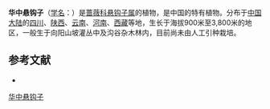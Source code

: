 {{Speciesbox
| name = 华中悬钩子
| status = 
| status_system = 
| image = Rubus cockburnianus.jpg
| genus = Rubus
| species = cockburnianus
| authority = Hemsl.
}}

'''华中悬钩子'''（[[学名|学名]]：{{lang|la|''Rubus cockburnianus''}}）是[[蔷薇科|蔷薇科]][[悬钩子属|悬钩子属]]的植物，是中国的特有植物。分布于[[中国大陆|中国大陆]]的[[四川|四川]]、[[陕西|陕西]]、[[云南|云南]]、[[河南|河南]]、[[西藏|西藏]]等地，生长于海拔900米至3,800米的地区，一般生于向阳山坡灌丛中及沟谷杂木林内，目前尚未由人工引种栽培。

== 参考文献 ==
<div class="references-small">
* {{cite web| url =http://www.bioinfo.cn/db05/KmzwSpecies.php?action=view&id=19385| title =华中悬钩子| work =《中国高等植物数据库全库》| publisher =中国科学院微生物研究所| author =昆明植物研究所| accessdate =2009-02-25| deadurl =yes| archiveurl =https://web.archive.org/web/20160305071409/http://www.bioinfo.cn/db05/KmzwSpecies.php?action=view&id=19385| archivedate =2016-03-05}}
</div>
{{Taxonbar|from=Q392023}}

[[Category:悬钩子属|华中悬钩子]]


{{植物小作品}}